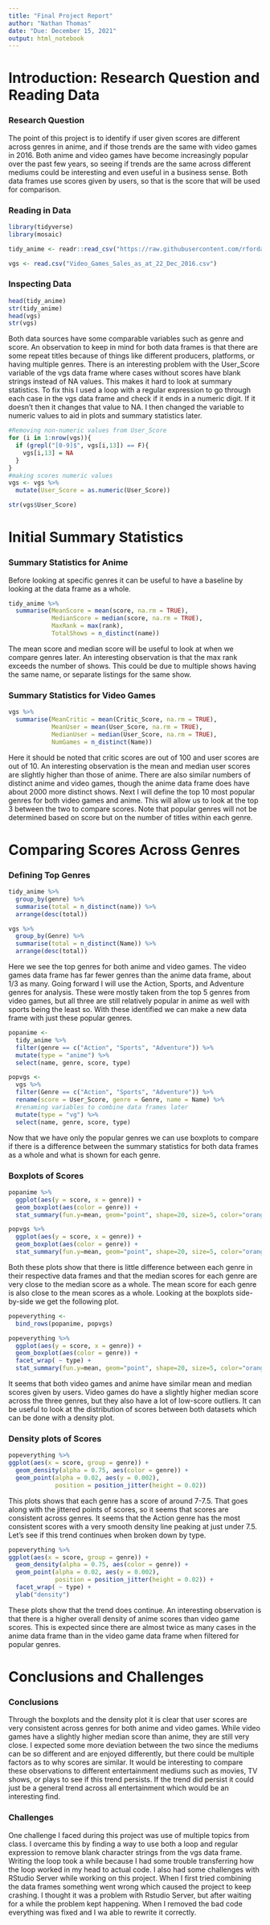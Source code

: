 ---
title: "Final Project Report"
author: "Nathan Thomas"
date: "Due: December 15, 2021"
output: html_notebook
---


# Introduction: Research Question and Reading Data
### Research Question
The point of this project is to identify if user given scores are different across genres in anime, and if those trends are the same with video games in 2016. Both anime and video games have become increasingly popular over the past few years, so seeing if trends are the same across different mediums could be interesting and even useful in a business sense. Both data frames use scores given by users, so that is the score that will be used for comparison.


### Reading in Data
```{r}
library(tidyverse)
library(mosaic)
```

```{r}
tidy_anime <- readr::read_csv("https://raw.githubusercontent.com/rfordatascience/tidytuesday/master/data/2019/2019-04-23/tidy_anime.csv")

vgs <- read.csv("Video_Games_Sales_as_at_22_Dec_2016.csv")

```

### Inspecting Data
```{r}
head(tidy_anime)
str(tidy_anime)
head(vgs)
str(vgs)
```

Both data sources have some comparable variables such as genre and score. An observation to keep in mind for both data frames is that there are some repeat titles because of things like different producers, platforms, or having multiple genres. There is an interesting problem with the User_Score variable of the vgs data frame where cases without scores have blank strings instead of NA values. This makes it hard to look at summary statistics. To fix this I used a loop with a regular expression to go through each case in the vgs data frame and check if it ends in a numeric digit. If it doesn't then it changes that value to NA. I then changed the variable to numeric values to aid in plots and summary statistics later.

```{r}
#Removing non-numeric values from User_Score
for (i in 1:nrow(vgs)){
  if (grepl("[0-9]$", vgs[i,13]) == F){
    vgs[i,13] = NA
  }
}
#making scores numeric values
vgs <- vgs %>%
  mutate(User_Score = as.numeric(User_Score))

str(vgs$User_Score)
```

# Initial Summary Statistics
### Summary Statistics for Anime
Before looking at specific genres it can be useful to have a baseline by looking at the data frame as a whole. 

```{r}
tidy_anime %>%
  summarise(MeanScore = mean(score, na.rm = TRUE), 
            MedianScore = median(score, na.rm = TRUE), 
            MaxRank = max(rank),
            TotalShows = n_distinct(name))

```

The mean score and median score will be useful to look at when we compare genres later. An interesting observation is that the max rank exceeds the number of shows. This could be due to multiple shows having the same name, or separate listings for the same show.

### Summary Statistics for Video Games

```{r}
vgs %>%
  summarise(MeanCritic = mean(Critic_Score, na.rm = TRUE), 
            MeanUser = mean(User_Score, na.rm = TRUE),
            MedianUser = median(User_Score, na.rm = TRUE),
            NumGames = n_distinct(Name))

```

Here it should be noted that critic scores are out of 100 and user scores are out of 10. An interesting observation is the mean and median user scores are slightly higher than those of anime. There are also similar numbers of distinct anime and video games, though the anime data frame does have about 2000 more distinct shows. Next I will define the top 10 most popular genres for both video games and anime. This will allow us to look at the top 3 between the two to compare scores. Note that popular genres will not be determined based on score but on the number of titles within each genre.

# Comparing Scores Across Genres
### Defining Top Genres

```{r}
tidy_anime %>%
  group_by(genre) %>%
  summarise(total = n_distinct(name)) %>%
  arrange(desc(total)) 

```

```{r}
vgs %>%
  group_by(Genre) %>%
  summarise(total = n_distinct(Name)) %>%
  arrange(desc(total)) 

```
Here we see the top genres for both anime and video games. The video games data frame has far fewer genres than the anime data frame, about 1/3 as many. Going forward I will use the Action, Sports, and Adventure genres for analysis. These were mostly taken from the top 5 genres from video games, but all three are still relatively popular in anime as well with sports being the least so. With these identified we can make a new data frame with just these popular genres.

```{r}
popanime <-
  tidy_anime %>%
  filter(genre == c("Action", "Sports", "Adventure")) %>%
  mutate(type = "anime") %>%
  select(name, genre, score, type)

popvgs <-
  vgs %>%
  filter(Genre == c("Action", "Sports", "Adventure")) %>%
  rename(score = User_Score, genre = Genre, name = Name) %>% 
  #renaming variables to combine data frames later
  mutate(type = "vg") %>%
  select(name, genre, score, type)

```

Now that we have only the popular genres we can use boxplots to compare if there is a difference between the summary statistics for both data frames as a whole and what is shown for each genre.

### Boxplots of Scores

```{r}
popanime %>%
  ggplot(aes(y = score, x = genre)) +
  geom_boxplot(aes(color = genre)) +
  stat_summary(fun.y=mean, geom="point", shape=20, size=5, color="orange")

```

```{r}
popvgs %>%
  ggplot(aes(y = score, x = genre)) +
  geom_boxplot(aes(color = genre)) +
  stat_summary(fun.y=mean, geom="point", shape=20, size=5, color="orange")

```

Both these plots show that there is little difference between each genre in their respective data frames and that the median scores for each genre are very close to the median score as a whole. The mean score for each genre is also close to the mean scores as a whole. Looking at the boxplots side-by-side we get the following plot.

```{r}
popeverything <-
  bind_rows(popanime, popvgs)

popeverything %>%
  ggplot(aes(y = score, x = genre)) +
  geom_boxplot(aes(color = genre)) +
  facet_wrap( ~ type) +
  stat_summary(fun.y=mean, geom="point", shape=20, size=5, color="orange") 

```
It seems that both video games and anime have similar mean and median scores given by users. Video games do have a slightly higher median score across the three genres, but they also have a lot of low-score outliers. It can be useful to look at the distribution of scores between both datasets which can be done with a density plot.

### Density plots of Scores
```{r}
popeverything %>%
ggplot(aes(x = score, group = genre)) + 
  geom_density(alpha = 0.75, aes(color = genre)) + 
  geom_point(alpha = 0.02, aes(y = 0.002),  
             position = position_jitter(height = 0.02)) 
```
This plots shows that each genre has a score of around 7-7.5. That goes along with the jittered points of scores, so it seems that scores are consistent across genres. It seems that the Action genre has the most consistent scores with a very smooth density line peaking at just under 7.5. Let's see if this trend continues when broken down by type.

```{r}
popeverything %>%
ggplot(aes(x = score, group = genre)) + 
  geom_density(alpha = 0.75, aes(color = genre)) + 
  geom_point(alpha = 0.02, aes(y = 0.002),  
             position = position_jitter(height = 0.02)) +
  facet_wrap( ~ type) +
  ylab("density")
```
These plots show that the trend does continue. An interesting observation is that there is a higher overall density of anime scores than video game scores. This is expected since there are almost twice as many cases in the anime data frame than in the video game data frame when filtered for popular genres.

# Conclusions and Challenges
### Conclusions
Through the boxplots and the density plot it is clear that user scores are very consistent across genres for both anime and video games. While video games have a slightly higher median score than anime, they are still very close. I expected some more deviation between the two since the mediums can be so different and are enjoyed differently, but there could be multiple factors as to why scores are similar. It would be interesting to compare these observations to different entertainment mediums such as movies, TV shows, or plays to see if this trend persists. If the trend did persist it could just be a general trend across all entertainment which would be an interesting find. 

### Challenges
One challenge I faced during this project was use of multiple topics from class. I overcame this by finding a way to use both a loop and regular expression to remove blank character strings from the vgs data frame. Writing the loop took a while because I had some trouble transferring how the loop worked in my head to actual code. I also had some challenges with RStudio Server while working on this project. When I first tried combining the data frames something went wrong which caused the project to keep crashing. I thought it was a problem with Rstudio Server, but after waiting for a while the problem kept happening. When I removed the bad code everything was fixed and I wa able to rewrite it correctly.
